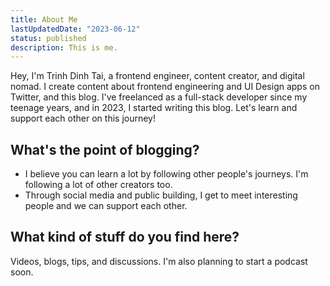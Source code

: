 ```yaml
---
title: About Me
lastUpdatedDate: "2023-06-12"
status: published
description: This is me.
---
```


Hey, I'm Trinh Dinh Tai, a frontend engineer, content creator, and digital nomad.
I create content about frontend engineering and UI Design apps on Twitter, and this blog. I've freelanced as a full-stack developer since my teenage years, and in 2023, I started writing this blog. Let's learn and support each other on this journey!

## What's the point of blogging?

- I believe you can learn a lot by following other people's journeys. I'm following a lot of other creators too.
- Through social media and public building, I get to meet interesting people and we can support each other.

## What kind of stuff do you find here?

Videos, blogs, tips, and discussions. I'm also planning to start a podcast soon.
